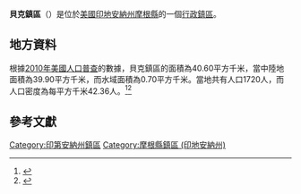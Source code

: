 {{noteTA
|G1=USState
|G2=地名
|G3=Unit
}}
{{Infobox settlement
|official_name            = 貝克鎮區
|native_name = Baker Township
|settlement_type          = [[行政鎮區|行政鎮區]]
|image_skyline            = 
|imagesize                = 
|image_map                = Map highlighting Baker Township, Morgan County, Indiana.svg
|mapsize                  = 250px
|pushpin_map  =USA Indiana
|pushpin_label = 貝克鎮區
|pushpin_label_position   = top
|pushpin_map_caption      = 貝克鎮區在印地安納州的位置
|subdivision_type         = [[世界政區索引|國家]]
|subdivision_type1        = [[美国州份|州份]]
|subdivision_type2        = [[印地安納州行政区划|縣]]
|subdivision_name         = [[美国|美国]]
|subdivision_name1        = [[印地安納州|印地安納州]]
|subdivision_name2        = [[摩根縣_(印地安納州)|摩根縣]]
|elevation_ft             = 702
|elevation_m              = 214
|timezone                 = [[北美东部時區|北美东部時區]]
|area_total_km2           = 40.60
|area_land_km2            = 39.90
|area_water_km2           = 0.70
|area_total_sq_mi         = 
|area_land_sq_mi          = 
|area_water_sq_mi         = 
|population_as_of         = [[2010年美國人口普查|2010]]
|population_footnotes     = 
|population_total         = 1720
|population_density_km2   = auto
|population_density_sq_mi = auto
|utc_offset               = -5
|coordinates              = {{coord|39|21|22|N|86|32|51|W|type:city_region:US-AL_source:GNS-enwiki|display=inline,title}}
| coor_pinpoint           = 
| coordinates_footnotes   = 
|timezone_DST             = EDT
|utc_offset_DST           = -4
|postal_code_type         = [[美國郵區編號|郵區編號]]
|postal_code              = 46151, 47453
|area_code                = {{link-en|电话区号765|Area code 765|765}}
|blank_name = [[地名信息系统|GNIS ID]]
|blank_info = 453094
}}
'''貝克鎮區'''（{{lang-en|Baker Township}}）是位於[[美國|美國]][[印地安納州|印地安納州]][[摩根縣_(印地安納州)|摩根縣]]的一個[[行政鎮區|行政鎮區]]。

== 地方資料 ==
根據[[2010年美國人口普查|2010年美國人口普查]]的數據，貝克鎮區的面積為40.60平方千米，當中陸地面積為39.90平方千米，而水域面積為0.70平方千米。當地共有人口1720人，而人口密度為每平方千米42.36人。<ref name="GR8">{{cite web|url=http://factfinder2.census.gov|publisher=[[美国人口调查局|美国人口调查局]]|accessdate=2011-05-14|title=American FactFinder|archive-date=2013-09-11|archive-url=https://web.archive.org/web/20130911234518/http://factfinder2.census.gov/|dead-url=no}}</ref><ref>{{cite web|url=https://www.citypopulation.de/en/usa/indiana/admin/|title=USA: Indiana (Counties and Townships) - City Population|access-date=2020-08-07|archive-date=2020-04-22|archive-url=https://web.archive.org/web/20200422090607/https://www.citypopulation.de/en/usa/indiana/admin/|dead-url=no}}</ref>

== 參考文獻 ==
{{reflist}}

{{摩根縣 (印地安納州)}}

{{DEFAULTSORT:Baker Township}}
[[Category:印第安納州鎮區|Category:印第安納州鎮區]]
[[Category:摩根縣鎮區_(印地安納州)|Category:摩根縣鎮區 (印地安納州)]]

{{Indiana-geo-stub}}